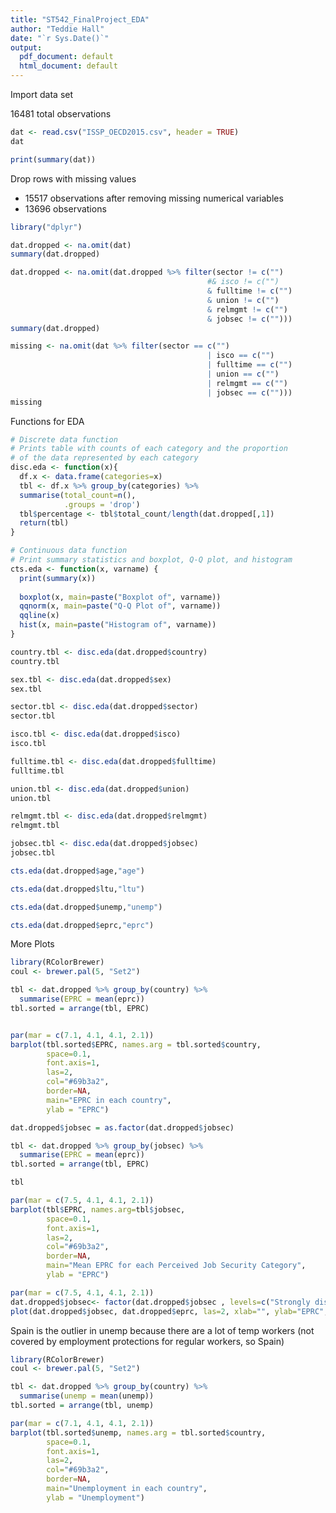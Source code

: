 ---
title: "ST542_FinalProject_EDA"
author: "Teddie Hall"
date: "`r Sys.Date()`"
output:
  pdf_document: default
  html_document: default
---

Import data set

16481 total observations 
```{r}
dat <- read.csv("ISSP_OECD2015.csv", header = TRUE)
dat

print(summary(dat))
```

Drop rows with missing values

- 15517 observations after removing missing numerical variables
- 13696 observations 
```{r}
library("dplyr")

dat.dropped <- na.omit(dat)
summary(dat.dropped)

dat.dropped <- na.omit(dat.dropped %>% filter(sector != c("")
                                            #& isco != c("")
                                            & fulltime != c("")
                                            & union != c("")
                                            & relmgmt != c("")
                                            & jobsec != c("")))
summary(dat.dropped)
```

```{r}
missing <- na.omit(dat %>% filter(sector == c("")
                                            | isco == c("")
                                            | fulltime == c("")
                                            | union == c("")
                                            | relmgmt == c("")
                                            | jobsec == c("")))
missing
```

Functions for EDA
```{r}
# Discrete data function
# Prints table with counts of each category and the proportion 
# of the data represented by each category 
disc.eda <- function(x){
  df.x <- data.frame(categories=x)
  tbl <- df.x %>% group_by(categories) %>% 
  summarise(total_count=n(),
            .groups = 'drop')
  tbl$percentage <- tbl$total_count/length(dat.dropped[,1])
  return(tbl)
}

# Continuous data function 
# Print summary statistics and boxplot, Q-Q plot, and histogram
cts.eda <- function(x, varname) {
  print(summary(x))
  
  boxplot(x, main=paste("Boxplot of", varname))
  qqnorm(x, main=paste("Q-Q Plot of", varname))
  qqline(x)
  hist(x, main=paste("Histogram of", varname))
}
```

```{r}
country.tbl <- disc.eda(dat.dropped$country)
country.tbl
```

```{r}
sex.tbl <- disc.eda(dat.dropped$sex)
sex.tbl
```

```{r}
sector.tbl <- disc.eda(dat.dropped$sector)
sector.tbl
```

```{r}
isco.tbl <- disc.eda(dat.dropped$isco)
isco.tbl
```

```{r}
fulltime.tbl <- disc.eda(dat.dropped$fulltime)
fulltime.tbl
```

```{r}
union.tbl <- disc.eda(dat.dropped$union)
union.tbl
```

```{r}
relmgmt.tbl <- disc.eda(dat.dropped$relmgmt)
relmgmt.tbl
```

```{r}
jobsec.tbl <- disc.eda(dat.dropped$jobsec)
jobsec.tbl
```

```{r}
cts.eda(dat.dropped$age,"age")
```

```{r}
cts.eda(dat.dropped$ltu,"ltu")
```

```{r}
cts.eda(dat.dropped$unemp,"unemp")
```

```{r}
cts.eda(dat.dropped$eprc,"eprc")
```

More Plots
```{r}
library(RColorBrewer)
coul <- brewer.pal(5, "Set2") 

tbl <- dat.dropped %>% group_by(country) %>% 
  summarise(EPRC = mean(eprc))
tbl.sorted = arrange(tbl, EPRC)


par(mar = c(7.1, 4.1, 4.1, 2.1))
barplot(tbl.sorted$EPRC, names.arg = tbl.sorted$country, 
        space=0.1, 
        font.axis=1, 
        las=2, 
        col="#69b3a2", 
        border=NA,
        main="EPRC in each country", 
        ylab = "EPRC")
```

```{r}
dat.dropped$jobsec = as.factor(dat.dropped$jobsec)

tbl <- dat.dropped %>% group_by(jobsec) %>% 
  summarise(EPRC = mean(eprc))
tbl.sorted = arrange(tbl, EPRC)

tbl

par(mar = c(7.5, 4.1, 4.1, 2.1))
barplot(tbl$EPRC, names.arg=tbl$jobsec, 
        space=0.1, 
        font.axis=1, 
        las=2, 
        col="#69b3a2", 
        border=NA,
        main="Mean EPRC for each Perceived Job Security Category", 
        ylab = "EPRC")
```

```{r}
par(mar = c(7.5, 4.1, 4.1, 2.1))
dat.dropped$jobsec<- factor(dat.dropped$jobsec , levels=c("Strongly disagree", "Disagree", "Neither nor", "Agree", "Strongly agree"))
plot(dat.dropped$jobsec, dat.dropped$eprc, las=2, xlab="", ylab="EPRC",main="EPRC per Job Security Category")
```

Spain is the outlier in unemp because there are a lot of temp workers (not covered by employment protections for regular workers, so Spain)
```{r}
library(RColorBrewer)
coul <- brewer.pal(5, "Set2") 

tbl <- dat.dropped %>% group_by(country) %>% 
  summarise(unemp = mean(unemp))
tbl.sorted = arrange(tbl, unemp)

par(mar = c(7.1, 4.1, 4.1, 2.1))
barplot(tbl.sorted$unemp, names.arg = tbl.sorted$country, 
        space=0.1, 
        font.axis=1, 
        las=2, 
        col="#69b3a2", 
        border=NA,
        main="Unemployment in each country", 
        ylab = "Unemployment")
```


